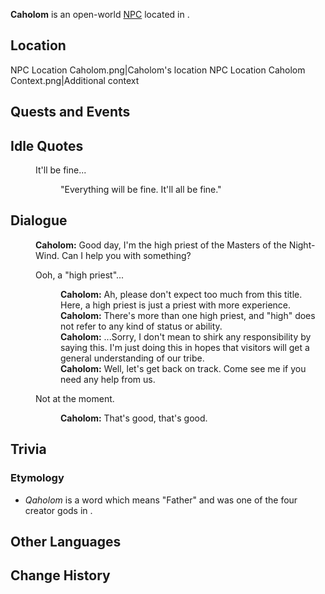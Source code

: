 {{Meta
<!-- Remove this template after adding the missing info -->
|missing_NPC_profile  = yes
}}
{{Character Infobox
|type             = Open-World NPC
|image            = NPC Caholom.png
|realname         = <!-- Optional, if different from in-game name -->
|deceased         = <!-- Past (for deceased prior to events of the game) or free response -->
|region           = Natlan
|location         = Natlan
|affiliation      = Masters of the Night-Wind
|title            = High Priest

|ancestry         = <!-- Clan/family -->
|father           = 
|mother           = 
|spouse           = 
|sibling          = 
|child            = 
|relative         = 

|voiceEN          = 
|voiceCN          = 
|voiceJP          = 
|voiceKR          = 
|dialoguereward   = 
}}
'''Caholom''' is an open-world [[NPC]] located in {{Location|"Masters of the Night-Wind"}}.
<!-- Following a certain dialogue branch for the first time gives the player AMOUNT_AS_WORD [[Item]]. -->

==Location==
<gallery>
NPC Location Caholom.png|Caholom's location
NPC Location Caholom Context.png|Additional context
</gallery>
<!--
==Profile==
Detailed story/lore information goes here.
''(To be added.)''

===Appearance===
Keep appearance section short and concise. Limit to 2 paragraphs with 3-4 sentences each.
''(To be added.)''
-->
==Quests and Events==
{{Quests and Events}}

==Idle Quotes==
{{Dialogue Start}}
:{{DIcon|Idle}} It'll be fine...
::{{A|VO Caholom 01.ogg}} "Everything will be fine. It'll all be fine."
{{Dialogue End}}

==Dialogue==
{{Dialogue Start}}
:'''Caholom:''' Good day, I'm the high priest of the Masters of the Night-Wind. Can I help you with something?
:{{DIcon}} Ooh, a "high priest"...
::'''Caholom:''' Ah, please don't expect too much from this title. Here, a high priest is just a priest with more experience.
::'''Caholom:''' There's more than one high priest, and "high" does not refer to any kind of status or ability.
::'''Caholom:''' ...Sorry, I don't mean to shirk any responsibility by saying this. I'm just doing this in hopes that visitors will get a general understanding of our tribe.
::'''Caholom:''' Well, let's get back on track. Come see me if you need any help from us.
:{{DIcon}} Not at the moment.
::'''Caholom:''' That's good, that's good.
{{Dialogue End}}

==Trivia==
===Etymology===
* ''Qaholom'' is a {{w|Maya_civilization|Mayan}} {{w|Kʼicheʼ_language|K'iche}} word which means "Father" and was one of the four creator gods in {{w|Maya_mythology|Mayan Mythology}}.

==Other Languages==
{{Other Languages|default_hidden=1
|en      = Caholom
|zhs     = 卡胡鲁
|zhs_rm  = Kǎhúlǔ
|zht     = 卡胡魯
|zht_rm  = Kǎhúlǔ
|ja      = カホロム
|ja_rm   = Kahoromu
|ko      = 카홀롬
|es      = Caholom
|fr      = Caholom
|ru      = Кахолом
|th      = Caholom
|vi      = Caholom
|de      = Caholom
|id      = Caholom
|pt      = Caholom
|tr      = Caholom
|it      = Caholom
}}

==Change History==
{{Change History|5.2}}
<!--
==References==
{{Reflist}}
-->
